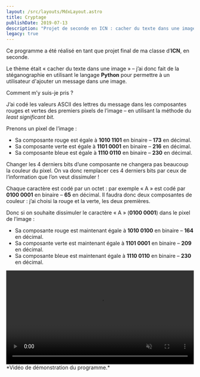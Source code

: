 ```yaml
---
layout: /src/layouts/MdxLayout.astro
title: Cryptage
publishDate: 2019-07-13
description: "Projet de seconde en ICN : cacher du texte dans une image."
legacy: true
---
```


Ce programme a été réalisé en tant que projet final de ma classe d’**ICN**, en seconde.

Le thème était « cacher du texte dans une image » – j’ai donc fait de la stéganographie en utilisant le langage **Python** pour permettre à un utilisateur d'ajouter un message dans une image.

Comment m’y suis-je pris ?

J’ai codé les valeurs ASCII des lettres du message dans les composantes rouges et vertes des premiers pixels de l’image – en utilisant la méthode du *least significant bit.*

Prenons un pixel de l’image :
- Sa composante rouge est égale à **1010 1101** en binaire – **173** en décimal.
- Sa composante verte est égale à **1101 0001** en binaire – **216** en décimal.
- Sa composante bleue est égale à **1110 0110** en binaire – **230** en décimal.

Changer les 4 derniers bits d’une composante ne changera pas beaucoup la couleur du pixel. On va donc remplacer ces 4 derniers bits par ceux de l’information que l’on veut dissimuler !

Chaque caractère est codé par un octet : par exemple « A » est codé par **0100 0001** en binaire – **65** en décimal. Il faudra donc deux composantes de couleur : j’ai choisi la rouge et la verte, les deux premières.

Donc si on souhaite dissimuler le caractère « A » (**0100 0001**) dans le pixel de l’image :
- Sa composante rouge est maintenant égale à **1010 0100** en binaire – **164** en décimal.
- Sa composante verte est maintenant égale à **1101 0001** en binaire – **209** en décimal.
- Sa composante bleue est maintenant égale à **1110 0110** en binaire – **230** en décimal.

<video width="100%" controls muted>
<source src="https://cdn.lavenu.pro/TexteImage.mp4" type="video/mp4"/>
</video>
*Vidéo de démonstration du programme.*